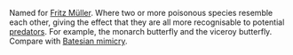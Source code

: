 Named for [[Wikipedia:Fritz Müller|Fritz Müller]].  
Where two or more poisonous species resemble each other, giving the effect that they are all more recognisable to potential [[predator]]s.  For example, the monarch butterfly and the viceroy butterfly.  Compare with [[Batesian mimicry]].